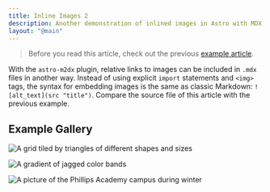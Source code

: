 ```yaml
---
title: Inline Images 2
description: Another demonstration of inlined images in Astro with MDX files.
layout: "@main"
---
```


> Before you read this article, check out the previous [example article](../inline-images).

With the `astro-m2dx` plugin, relative links to images can be included in `.mdx` files in another way. Instead of using explicit `import` statements and `<img>` tags, the syntax for embedding images is the same as classic Markdown: `![alt_text](src "title")`. Compare the source file of this article with the previous example.

## Example Gallery

![A grid tiled by triangles of different shapes and sizes](poly-grid.svg)

![A gradient of jagged color bands](stacked-peaks.svg)

![A picture of the Phillips Academy campus during winter](campus.jpg)